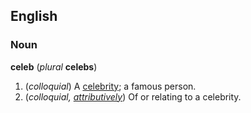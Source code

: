 ==English==
===Noun===
'''celeb''' (''plural'' '''celebs''')

#(''colloquial'') A [[celebrity]]; a famous person.
#(''colloquial, [[attributively]]'') Of or relating to a celebrity.